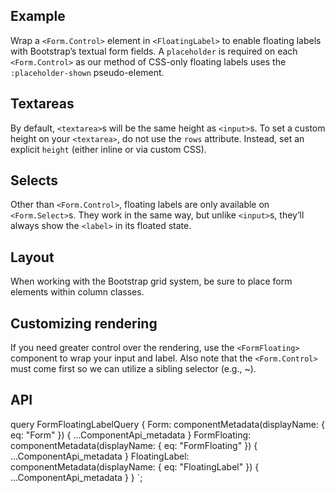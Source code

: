 


<PageHeader
  title="Floating labels"
  subTitle="Create beautifully simple form labels that float over your input fields."
/>

## Example

Wrap a `<Form.Control>` element in `<FloatingLabel>` to enable floating labels with
Bootstrap’s textual form fields. A `placeholder` is required
on each `<Form.Control>` as our method of CSS-only
floating labels uses the `:placeholder-shown` pseudo-element.

<ReactPlayground codeText={FormFloatingBasic} />

## Textareas

By default, `<textarea>`s will be the same height as `<input>`s. To set a custom
height on your `<textarea>`, do not use the `rows` attribute. Instead, set an
explicit `height` (either inline or via custom CSS).

<ReactPlayground codeText={FormFloatingTextarea} />

## Selects

Other than `<Form.Control>`, floating labels are only available on `<Form.Select>`s.
They work in the same way, but unlike `<input>`s, they’ll always show the `<label>`
in its floated state.

<ReactPlayground codeText={FormFloatingSelect} />

## Layout

When working with the Bootstrap grid system, be sure to place form
elements within column classes.

<ReactPlayground codeText={FormFloatingLayout} />

## Customizing rendering

If you need greater control over the rendering, use the `<FormFloating>` component
to wrap your input and label. Also note that the `<Form.Control>` must come first
so we can utilize a sibling selector (e.g., ~).

<ReactPlayground codeText={FormFloatingCustom} />

## API

<ComponentApi metadata={props.data.FormFloating} exportedBy={props.data.Form} />
<ComponentApi metadata={props.data.FloatingLabel} />

  query FormFloatingLabelQuery {
    Form: componentMetadata(displayName: { eq: "Form" }) {
      ...ComponentApi_metadata
    }
    FormFloating: componentMetadata(displayName: { eq: "FormFloating" }) {
      ...ComponentApi_metadata
    }
    FloatingLabel: componentMetadata(displayName: { eq: "FloatingLabel" }) {
      ...ComponentApi_metadata
    }
  }
`;
